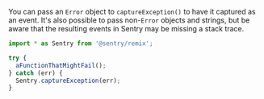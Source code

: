 You can pass an `Error` object to `captureException()` to have it captured as an event. It's also possible to pass non-`Error` objects and strings, but be aware that the resulting events in Sentry may be missing a stack trace.

```typescript
import * as Sentry from '@sentry/remix';

try {
  aFunctionThatMightFail();
} catch (err) {
  Sentry.captureException(err);
}
```
